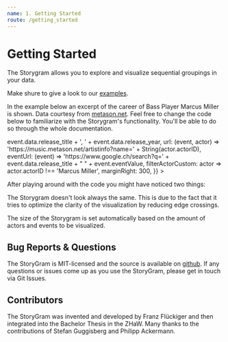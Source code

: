 ```yaml
---
name: 1. Getting Started
route: /getting_started
---
```



# Getting Started

The Storygram allows you to explore and visualize sequential groupings in your data.

Make shure to give a look to our [examples](https://storygram-demo.netlify.app/).

In the example below an excerpt of the career of Bass Player Marcus Miller is shown. Data courtesy from [metason.net](https://metason.net/). Feel free to change the code below to familiarize with the Storygram's functionality. You'll be able to do so through the whole documentation.

<Playground>
<StorygramGUI 
  data={MetasonData()}
  config={{
    dataFormat: 'array',
    eventField: 'release_year',
    actorArrayField: 'participants',
    filterGroupAmt: [3, undefined],
    filterGroupSize: [5, 15],
    filterEventValue: [1982, 1989],
    eventDescription: event =>
      event.data.release_title + ', ' + event.data.release_year,
    url: (event, actor) =>
      'https://music.metason.net/artistinfo?name=' + String(actor.actorID),
    eventUrl: (event) => 'https://www.google.ch/search?q=' + event.data.release_title + " " + event.eventValue,
    filterActorCustom: actor => actor.actorID !== 'Marcus Miller',
    marginRight: 300,
  }}
></StorygramGUI>
</Playground>

After playing around with the code you might have noticed two things:

The Storygram doesn't look always the same. This is due to the fact that it tries to optimize the clarity of the visualization by reducing edge crossings.

The size of the Storygram is set automatically based on the amount of actors and events to be visualized.

## Bug Reports & Questions

The StoryGram is MIT-licensed and the source is available on [github](https://github.com/FranzFlueckiger/Storygram). If any questions or issues come up as you use the StoryGram, please get in touch via Git Issues.

## Contributors

The StoryGram was invented and developed by Franz Flückiger and then integrated into the Bachelor Thesis in the ZHaW. 
Many thanks to the contributions of Stefan Guggisberg and Philipp Ackermann. 